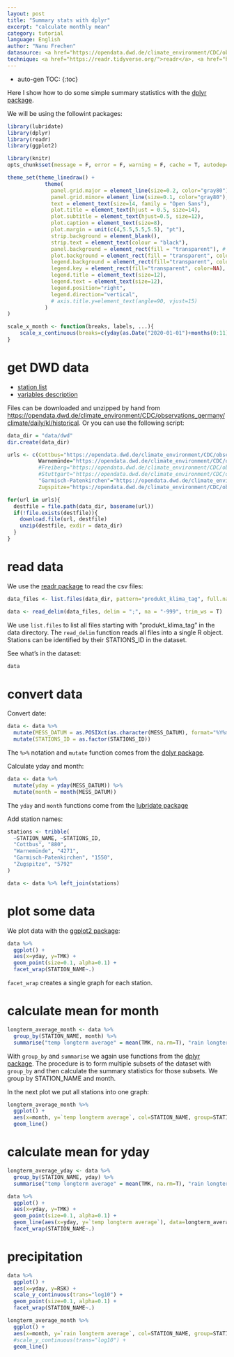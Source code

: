 ```yaml
---
layout: post
title: "Summary stats with dplyr"
excerpt: "calculate monthly mean"
category: tutorial
language: English
author: "Nanu Frechen"
datasource: <a href="https://opendata.dwd.de/climate_environment/CDC/observations_germany/climate/1_minute">DWD</a>
technique: <a href="https://readr.tidyverse.org/">readr</a>, <a href="https://dplyr.tidyverse.org/">dplyr</a>, <a href="https://ggplot2.tidyverse.org/">ggplot2</a>, <a href="https://lubridate.tidyverse.org/">lubridate</a>
---
```

  
* auto-gen TOC:
{:toc}

Here I show how to do some simple summary statistics with the [dplyr package](https://dplyr.tidyverse.org/).


We will be using the followint packages:  
  
```r
library(lubridate)
library(dplyr)
library(readr)
library(ggplot2)
```

```r
library(knitr)
opts_chunk$set(message = F, error = F, warning = F, cache = T, autodep=T, dev="png", fig.width=9, fig.height=6, dev.args=list(bg="transparent"), dpi=300)

theme_set(theme_linedraw() +
            theme(
              panel.grid.major = element_line(size=0.2, color="gray80"),
              panel.grid.minor= element_line(size=0.1, color="gray80"),
              text = element_text(size=14, family = "Open Sans"),
              plot.title = element_text(hjust = 0.5, size=14),
              plot.subtitle = element_text(hjust=0.5, size=12),
              plot.caption = element_text(size=8),
              plot.margin = unit(c(4,5.5,5.5,5.5), "pt"),
              strip.background = element_blank(),
              strip.text = element_text(colour = "black"),
              panel.background = element_rect(fill = "transparent"), # bg of the panel
              plot.background = element_rect(fill = "transparent", color = NA), 
              legend.background = element_rect(fill="transparent", color=NA),
              legend.key = element_rect(fill="transparent", color=NA),
              legend.title = element_text(size=12),
              legend.text = element_text(size=12),
              legend.position="right",
              legend.direction="vertical",
              # axis.title.y=element_text(angle=90, vjust=15)
            )
)

scale_x_month <- function(breaks, labels, ...){
    scale_x_continuous(breaks=c(yday(as.Date("2020-01-01")+months(0:11)), 365), labels=month.abb[c(1:12,1)], ...)
}
```

# get DWD data

- [station list](https://opendata.dwd.de/climate_environment/CDC/observations_germany/climate/daily/kl/historical/KL_Tageswerte_Beschreibung_Stationen.txt)
- [variables description](https://opendata.dwd.de/climate_environment/CDC/observations_germany/climate/daily/kl/historical/DESCRIPTION_obsgermany_climate_daily_kl_historical_en.pdf)


Files can be downloaded and unzipped by hand from [https://opendata.dwd.de/climate_environment/CDC/observations_germany/climate/daily/kl/historical](https://opendata.dwd.de/climate_environment/CDC/observations_germany/climate/daily/kl/historical). Or you can use the following script:

```r
data_dir = "data/dwd"
dir.create(data_dir)

urls <- c(Cottbus="https://opendata.dwd.de/climate_environment/CDC/observations_germany/climate/daily/kl/historical/tageswerte_KL_00880_18870101_20231231_hist.zip",
          Warnemünde="https://opendata.dwd.de/climate_environment/CDC/observations_germany/climate/daily/kl/historical/tageswerte_KL_04271_19470101_20231231_hist.zip",
          #Freiberg="https://opendata.dwd.de/climate_environment/CDC/observations_germany/climate/daily/kl/historical/tageswerte_KL_01441_19450701_19930430_hist.zip",
          #Stuttgart="https://opendata.dwd.de/climate_environment/CDC/observations_germany/climate/daily/kl/historical/tageswerte_KL_04927_19490801_19840731_hist.zip",
          "Garmisch-Patenkirchen"="https://opendata.dwd.de/climate_environment/CDC/observations_germany/climate/daily/kl/historical/tageswerte_KL_01550_19360101_20231231_hist.zip",
          Zugspitze="https://opendata.dwd.de/climate_environment/CDC/observations_germany/climate/daily/kl/historical/tageswerte_KL_05792_19000801_20231231_hist.zip")

for(url in urls){
  destfile = file.path(data_dir, basename(url))
  if(!file.exists(destfile)){
    download.file(url, destfile)
    unzip(destfile, exdir = data_dir)
  }
}
```



# read data

We use the [readr package](https://readr.tidyverse.org/) to read the csv files:

```r
data_files <- list.files(data_dir, pattern="produkt_klima_tag", full.names = T)

data <- read_delim(data_files, delim = ";", na = "-999", trim_ws = T) 
```
We use `list.files` to list all files starting with "produkt_klima_tag" in the data directory. The `read_delim` function reads all files into a single R object. Stations can be identified by their STATIONS_ID in the dataset.


See what's in the dataset:

```r
data
```


# convert data

Convert date:

```r
data <- data %>%
  mutate(MESS_DATUM = as.POSIXct(as.character(MESS_DATUM), format="%Y%m%d")) %>%
  mutate(STATIONS_ID = as.factor(STATIONS_ID))
```

The `%>%` notation and `mutate` function comes from the [dplyr package](https://dplyr.tidyverse.org//).

Calculate yday and month:

```r
data <- data %>%
  mutate(yday = yday(MESS_DATUM)) %>%
  mutate(month = month(MESS_DATUM))
```

The `yday` and `month` functions come from the [lubridate package](https://lubridate.tidyverse.org/)

Add station names:

```r
stations <- tribble(
  ~STATION_NAME, ~STATIONS_ID,
  "Cottbus", "880",
  "Warnemünde", "4271",
  "Garmisch-Patenkirchen", "1550",
  "Zugspitze", "5792"
)

data <- data %>% left_join(stations)
```


# plot some data

We plot data with the [ggplot2 package](https://ggplot2.tidyverse.org/):

```r
data %>%
  ggplot() +
  aes(x=yday, y=TMK) +
  geom_point(size=0.1, alpha=0.1) +
  facet_wrap(STATION_NAME~.)
```
`facet_wrap` creates a single graph for each station.

# calculate mean for month

```r
longterm_average_month <- data %>%
  group_by(STATION_NAME, month) %>%
  summarise("temp longterm average" = mean(TMK, na.rm=T), "rain longterm average" = mean(RSK, na.rm=T))
```

With `group_by` and `summarise` we again use functions from the [dplyr package](https://dplyr.tidyverse.org//). The procedure is to form multiple subsets of the dataset with `group_by` and then calculate the summary statistics for those subsets. We group by STATION_NAME and month.

In the next plot we put all stations into one graph:

```r
longterm_average_month %>%
  ggplot() +
  aes(x=month, y=`temp longterm average`, col=STATION_NAME, group=STATION_NAME) +
  geom_line()
```



# calculate mean for yday

```r
longterm_average_yday <- data %>%
  group_by(STATION_NAME, yday) %>%
  summarise("temp longterm average" = mean(TMK, na.rm=T), "rain longterm average" = mean(RSK, na.rm=T))
```


```r
data %>%
  ggplot() +
  aes(x=yday, y=TMK) +
  geom_point(size=0.1, alpha=0.1) +
  geom_line(aes(x=yday, y=`temp longterm average`), data=longterm_average_yday, col="red") +
  facet_wrap(STATION_NAME~.)
```
# precipitation

```r
data %>%
  ggplot() +
  aes(x=yday, y=RSK) +
  scale_y_continuous(trans="log10") +
  geom_point(size=0.1, alpha=0.1) +
  facet_wrap(STATION_NAME~.)
```

```r
longterm_average_month %>%
  ggplot() +
  aes(x=month, y=`rain longterm average`, col=STATION_NAME, group=STATION_NAME) +
  #scale_y_continuous(trans="log10") +
  geom_line()
```

